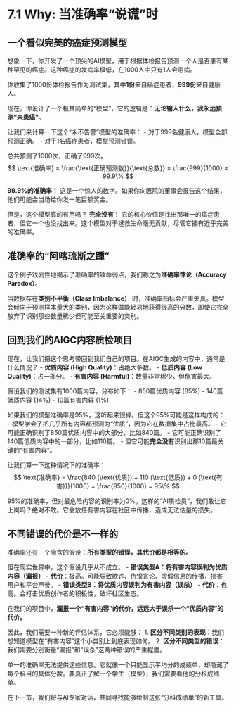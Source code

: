 # 7.1 Why: 当准确率“说谎”时

## 一个看似完美的癌症预测模型

想象一下，你开发了一个顶尖的AI模型，用于根据体检报告预测一个人是否患有某种罕见的癌症。这种癌症的发病率极低，在1000人中只有1人会患病。

你收集了1000份体检报告作为测试集，其中**1份**来自癌症患者，**999份**来自健康人。

现在，你设计了一个极其简单的“模型”，它的逻辑是：**无论输入什么，我永远预测“未患癌”**。

让我们来计算一下这个“永不告警”模型的准确率：
-   对于999名健康人，模型全部预测正确。
-   对于1名癌症患者，模型预测错误。

总共预测了1000次，正确了999次。
$$
\text{准确率} = \frac{\text{正确预测数}}{\text{总数}} = \frac{999}{1000} = 99.9\%
$$

**99.9%的准确率！** 这是一个惊人的数字。如果你向医院的董事会报告这个结果，他们可能会当场给你发一笔巨额奖金。

但是，这个模型真的有用吗？
**完全没有！** 它的核心价值是找出那唯一的癌症患者，但它一个也没找出来。这个模型对于拯救生命毫无贡献，尽管它拥有近乎完美的准确率。

## 准确率的“阿喀琉斯之踵”

这个例子戏剧性地揭示了准确率的致命弱点，我们称之为**准确率悖论（Accuracy Paradox）**。

当数据存在**类别不平衡（Class Imbalance）** 时，准确率指标会严重失真。模型会倾向于预测样本量大的类别，因为这样做能轻易地获得很高的分数，即使它完全放弃了识别那些数量稀少但可能至关重要的类别。

## 回到我们的AIGC内容质检项目

现在，让我们把这个思考带回到我们自己的项目。在AIGC生成的内容中，通常是什么情况？
-   **优质内容 (High Quality)**：占绝大多数。
-   **低质内容 (Low Quality)**：占一部分。
-   **有害内容 (Harmful)**：数量非常稀少，但危害最大。

假设我们的测试集有1000篇内容，分布如下：
-   850篇优质内容 (85%)
-   140篇低质内容 (14%)
-   10篇有害内容 (1%)

如果我们的模型准确率是95%，这听起来很棒。但这个95%可能是这样构成的：
-   模型学会了把几乎所有内容都预测为“优质”，因为它在数据集中占比最高。
-   它可能正确识别了850篇优质内容中的大部分，比如840篇。
-   它可能正确识别了140篇低质内容中的一部分，比如110篇。
-   但它可能**完全没有**识别出那10篇最关键的“有害内容”。

让我们算一下这种情况下的准确率：
$$
\text{准确率} = \frac{840 (\text{优质}) + 110 (\text{低质}) + 0 (\text{有害})}{1000} = \frac{950}{1000} = 95\%
$$

95%的准确率，但对最危险内容的识别率为0%。这样的“AI质检员”，我们敢让它上岗吗？绝对不敢。它会放任有害内容在社区中传播，造成无法估量的损失。

## 不同错误的代价是不一样的

准确率还有一个隐含的假设：**所有类型的错误，其代价都是相等的。**

但在现实世界中，这个假设几乎从不成立。
-   **错误类型A：将有害内容误判为优质内容（漏报）**
    -   **代价**：极高。可能导致欺诈、仇恨言论、虚假信息的传播，损害用户和平台声誉。
-   **错误类型B：将优质内容误判为有害内容（误杀）**
    -   **代价**：也高。会打击优质创作者的积极性，破坏社区生态。

在我们的项目中，**漏报一个“有害内容”的代价，远远大于误杀一个“优质内容”的代价。**

因此，我们需要一种新的评估体系，它必须能够：
1.  **区分不同类别的表现**：我们想知道模型在“有害内容”这个小类别上到底表现如何。
2.  **区分不同类型的错误**：我们需要分别衡量“漏报”和“误杀”这两种错误的严重程度。

单一的准确率无法提供这些信息。它就像一个只能显示平均分的成绩单，却隐藏了每个科目的具体分数。要真正了解一个学生（模型），我们需要看他的分科成绩单。

在下一节，我们将与AI专家对话，共同寻找能够绘制这张“分科成绩单”的新工具。 